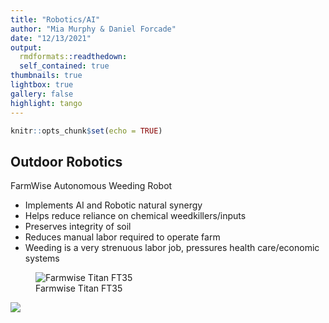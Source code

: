 ```yaml
---
title: "Robotics/AI"
author: "Mia Murphy & Daniel Forcade"
date: "12/13/2021"
output:   
  rmdformats::readthedown:
  self_contained: true
thumbnails: true
lightbox: true
gallery: false
highlight: tango
---
```


```r
knitr::opts_chunk$set(echo = TRUE)
```

## Outdoor Robotics


FarmWise Autonomous Weeding Robot  

* Implements AI and Robotic natural synergy
* Helps reduce reliance on chemical weedkillers/inputs
* Preserves integrity of soil  
* Reduces manual labor required to operate farm  
* Weeding is a very strenuous labor job, pressures health care/economic systems  

![Farmwise Titan FT35](farmwise_robot.jpg)  

![](farmwise.gif)  


